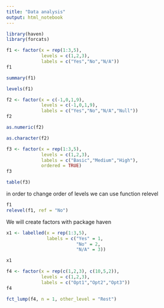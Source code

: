 ```yaml
---
title: "Data analysis"
output: html_notebook
---
```

 
```r
library(haven)
library(forcats)
```

```r
f1 <- factor(x = rep(1:3,5),
             levels = c(1,2,3),
             labels = c("Yes","No","N/A"))
f1
```

```r
summary(f1)
```

```r
levels(f1)
```

```r
f2 <- factor(x = c(-1,0,1,9),
             levels = c(-1,0,1,9),
             labels = c("Yes","No","N/A","Null"))
f2
```

```r
as.numeric(f2)
```

```r
as.character(f2)
```

```r
f3 <- factor(x = rep(1:3,5),
             levels = c(1,2,3),
             labels = c("Basic","Medium","High"),
             ordered = TRUE)
f3
```

```r
table(f3)
```
 in order to change order of levels we can use function relevel
 
```r
f1
relevel(f1, ref = "No")
```

We will create factors with package haven

```r
x1 <- labelled(x = rep(1:3,5),
               labels = c("Yes" = 1,
                          "No" = 2,
                          "N/A" = 3))
```


```r
x1
```

```r
f4 <- factor(x = rep(c(1,2,3), c(10,5,2)),
             levels = c(1,2,3),
             labels = c("Opt1","Opt2","Opt3"))
f4
```


```r
fct_lump(f4, n = 1, other_level = "Rest")
```

```r

```

